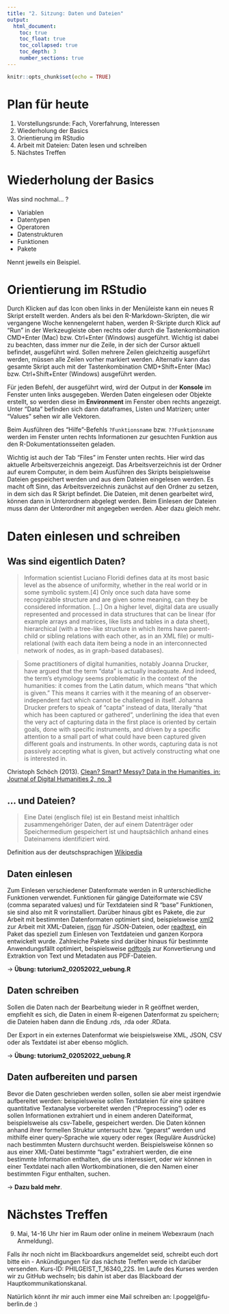 ```yaml
---
title: "2. Sitzung: Daten und Dateien"
output: 
  html_document:
    toc: true
    toc_float: true
    toc_collapsed: true
    toc_depth: 3
    number_sections: true
---
```


```r
knitr::opts_chunk$set(echo = TRUE)
```

 
# Plan für heute

 1. Vorstellungsrunde: Fach, Vorerfahrung, Interessen 
 2. Wiederholung der Basics
 3. Orientierung im RStudio 
 4. Arbeit mit Dateien: Daten lesen und schreiben 
 5. Nächstes Treffen 


# Wiederholung der Basics  

Was sind nochmal... ?

* Variablen
* Datentypen 
* Operatoren
* Datenstrukturen
* Funktionen
* Pakete

Nennt jeweils ein Beispiel. 
 
# Orientierung im RStudio

Durch Klicken auf das Icon oben links in der Menüleiste kann ein neues R Skript erstellt werden. Anders als bei den R-Markdown-Skripten, die wir vergangene Woche kennengelernt haben, werden R-Skripte
durch Klick auf "Run" in der Werkzeugleiste oben rechts oder durch die Tastenkombination CMD+Enter (Mac) bzw. Ctrl+Enter (Windows) ausgeführt. Wichtig ist dabei zu beachten, dass immer nur die Zeile, in der sich der Cursor aktuell befindet, ausgeführt wird. Sollen mehrere Zeilen gleichzeitig ausgeführt werden, müssen alle Zeilen vorher markiert werden. Alternativ kann das gesamte Skript auch mit der Tastenkombination CMD+Shift+Enter (Mac) bzw. Ctrl+Shift+Enter (Windows) ausgeführt werden.

Für jeden Befehl, der ausgeführt wird, wird der Output in der **Konsole** im Fenster unten links ausgegeben. Werden Daten eingelesen oder Objekte erstellt, so werden diese im **Environment** im Fenster oben rechts angezeigt. Unter "Data" befinden sich dann dataframes, Listen und Matrizen; unter "Values" sehen wir alle Vektoren.  

Beim Ausführen des "Hilfe"-Befehls `?Funktionsname` bzw. `??Funktionsname` werden im Fenster unten rechts Informationen zur gesuchten Funktion aus den R-Dokumentationsseiten geladen. 

Wichtig ist auch der Tab "Files" im Fenster unten rechts. Hier wird das aktuelle Arbeitsverzeichnis angezeigt. Das Arbeitsverzeichnis ist der Ordner auf eurem Computer, in dem beim Ausführen des Skripts beispielsweise Dateien gespeichert werden und aus dem Dateien eingelesen werden. Es macht oft Sinn, das Arbeitsverzeichnis zunächst auf den Ordner zu setzen, in dem sich das R Skript befindet. Die Dateien, mit denen gearbeitet wird, können dann in Unterordnern abgelegt werden. Beim Einlesen der Dateien muss dann der Unterordner mit angegeben werden. Aber dazu gleich mehr.  


# Daten einlesen und schreiben

## Was sind eigentlich Daten? 

> Information scientist Luciano Floridi defines data at its most basic level as the absence of uniformity, whether in the real world or in some symbolic system.[4] Only once such data have some recognizable structure and are given some meaning, can they be considered information. [...] On a higher level, digital data are usually represented and processed in data structures that can be linear (for example arrays and matrices, like lists and tables in a data sheet), hierarchical (with a tree-like structure in which items have parent-child or sibling relations with each other, as in an XML file) or multi-relational (with each data item being a node in an interconnected network of nodes, as in graph-based databases).

> Some practitioners of digital humanities, notably Joanna Drucker, have argued that the term “data” is actually inadequate. And indeed, the term’s etymology seems problematic in the context of the humanities: it comes from the Latin datum, which means “that which is given.” This means it carries with it the meaning of an observer-independent fact which cannot be challenged in itself. Johanna Drucker prefers to speak of “capta” instead of data, literally “that which has been captured or gathered”, underlining the idea that even the very act of capturing data in the first place is oriented by certain goals, done with specific instruments, and driven by a specific attention to a small part of what could have been captured given different goals and instruments. In other words, capturing data is not passively accepting what is given, but actively constructing what one is interested in.

Christoph Schöch (2013). [Clean? Smart? Messy? Data in the Humanities, in: Journal of Digital Humanities 2, no. 3](http://journalofdigitalhumanities.org/2-3/big-smart-clean-messy-data-in-the-humanities/)

## ... und Dateien? 

> Eine Datei (englisch file) ist ein Bestand meist inhaltlich zusammengehöriger Daten, der auf einem Datenträger oder Speichermedium gespeichert ist und hauptsächlich anhand eines Dateinamens identifiziert wird.

Definition aus der deutschsprachigen [Wikipedia](https://de.wikipedia.org/wiki/Datei)


## Daten einlesen 

Zum Einlesen verschiedener Datenformate werden in R unterschiedliche Funktionen verwendet. 
Funktionen für gängige Dateiformate wie CSV (comma separated values) und für Textdateien 
sind R "base" Funktionen, sie sind also mit R vorinstalliert. 
Darüber hinaus gibt es Pakete, die zur Arbeit mit bestimmten Datenformaten optimiert sind, beispielsweise [xml2](https://cran.r-project.org/web/packages/xml2/xml2.pdf) zur Arbeit mit 
XML-Dateien, [rjson](https://cran.r-project.org/web/packages/rjson/rjson.pdf) für JSON-Dateien, oder
[readtext](https://cran.r-project.org/web/packages/readtext/readtext.pdf), ein Paket das speziell zum 
Einlesen von Textdateien und ganzen Korpora entwickelt wurde. Zahlreiche Pakete sind darüber 
hinaus für bestimmte Anwendungsfällt optimiert, beispielsweise [pdftools](https://cran.r-project.org/web/packages/pdftools/pdftools.pdf) zur Konvertierung und Extraktion von Text und Metadaten aus PDF-Dateien.

&rarr; **Übung: tutorium2_02052022_uebung.R**


## Daten schreiben 

Sollen die Daten nach der Bearbeitung wieder in R geöffnet werden, empfiehlt es sich, die Daten 
in einem R-eigenen Datenformat zu speichern; die Dateien haben dann die Endung .rds, .rda oder .RData. 

Der Export in ein externes Datenformat wie beispielsweise XML, JSON, CSV oder als Textdatei ist aber ebenso möglich. 

&rarr; **Übung: tutorium2_02052022_uebung.R** 


## Daten aufbereiten und parsen 

Bevor die Daten geschrieben werden sollen, sollen sie aber meist irgendwie aufbereitet werden: beispielsweise sollen Textdateien für eine spätere quantitative Textanalyse vorbereitet werden ("Preprocessing") oder es sollen Informationen extrahiert und in einem anderen Dateiformat, 
beispielsweise als csv-Tabelle, gespeichert werden. Die Daten können anhand ihrer formellen Struktur
untersucht bzw. "geparst" werden und mithilfe einer query-Sprache wie xquery oder regex (Reguläre Ausdrücke) nach bestimmten Mustern durchsucht werden. Beispielsweise können so aus einer XML-Datei bestimmte "tags" extrahiert werden, die eine bestimmte Information enthalten, die uns interessiert, 
oder wir können in einer Textdatei nach allen Wortkombinationen, die den Namen einer bestimmten Figur enthalten, suchen. 

&rarr; **Dazu bald mehr**. 

# Nächstes Treffen 

9. Mai, 14-16 Uhr hier im Raum oder online in meinem Webexraum (nach Anmeldung).

Falls ihr noch nicht im Blackboardkurs angemeldet seid, schreibt euch dort bitte ein - Ankündigungen für das nächste Treffen werde ich darüber versenden. Kurs-ID: PHILGEIST_T_16340_22S. Im Laufe des Kurses werden wir zu GitHub wechseln; bis dahin ist aber das Blackboard der Hauptkommunikationskanal.

Natürlich könnt ihr mir auch immer eine Mail schreiben an: l.poggel@fu-berlin.de :) 




